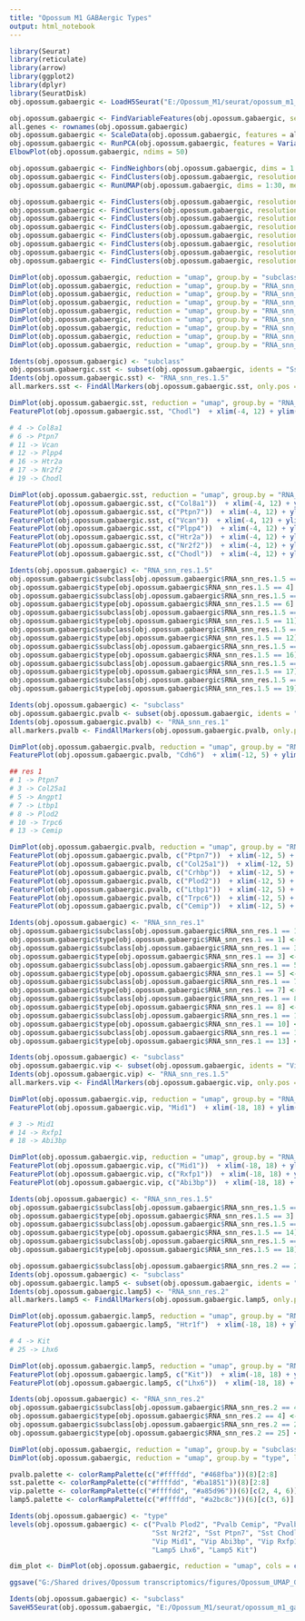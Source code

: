 ```yaml
---
title: "Opossum M1 GABAergic Types"
output: html_notebook
---
```


```r

library(Seurat)
library(reticulate)
library(arrow)
library(ggplot2)
library(dplyr)
library(SeuratDisk)
obj.opossum.gabaergic <- LoadH5Seurat("E:/Opossum_M1/seurat/opossum_m1_gabaergic.h5Seurat")

```


```r

obj.opossum.gabaergic <- FindVariableFeatures(obj.opossum.gabaergic, selection.method = "vst", nfeatures = 3000)
all.genes <- rownames(obj.opossum.gabaergic)
obj.opossum.gabaergic <- ScaleData(obj.opossum.gabaergic, features = all.genes)
obj.opossum.gabaergic <- RunPCA(obj.opossum.gabaergic, features = VariableFeatures(object = obj.opossum.gabaergic))
ElbowPlot(obj.opossum.gabaergic, ndims = 50)

```


```r

obj.opossum.gabaergic <- FindNeighbors(obj.opossum.gabaergic, dims = 1:30)
obj.opossum.gabaergic <- FindClusters(obj.opossum.gabaergic, resolution = 1, algorithm = 4, method = "igraph")
obj.opossum.gabaergic <- RunUMAP(obj.opossum.gabaergic, dims = 1:30, method="umap-learn")

```


```r

obj.opossum.gabaergic <- FindClusters(obj.opossum.gabaergic, resolution = 0.5, algorithm = 4, method = "igraph")
obj.opossum.gabaergic <- FindClusters(obj.opossum.gabaergic, resolution = 0.6, algorithm = 4, method = "igraph")
obj.opossum.gabaergic <- FindClusters(obj.opossum.gabaergic, resolution = 0.7, algorithm = 4, method = "igraph")
obj.opossum.gabaergic <- FindClusters(obj.opossum.gabaergic, resolution = 0.8, algorithm = 4, method = "igraph")
obj.opossum.gabaergic <- FindClusters(obj.opossum.gabaergic, resolution = 1.5, algorithm = 4, method = "igraph")
obj.opossum.gabaergic <- FindClusters(obj.opossum.gabaergic, resolution = 2, algorithm = 4, method = "igraph")
obj.opossum.gabaergic <- FindClusters(obj.opossum.gabaergic, resolution = 2.5, algorithm = 4, method = "igraph")
obj.opossum.gabaergic <- FindClusters(obj.opossum.gabaergic, resolution = 3, algorithm = 4, method = "igraph")

```


```r

DimPlot(obj.opossum.gabaergic, reduction = "umap", group.by = "subclass", label = TRUE, label.size = 4, raster = FALSE) + NoLegend()  + xlim(-18, 18) + ylim(-18, 18) + coord_equal()
DimPlot(obj.opossum.gabaergic, reduction = "umap", group.by = "RNA_snn_res.0.5", label = TRUE, label.size = 4, raster = FALSE) + NoLegend()  + xlim(-18, 18) + ylim(-18, 18) + coord_equal()
DimPlot(obj.opossum.gabaergic, reduction = "umap", group.by = "RNA_snn_res.0.6", label = TRUE, label.size = 4, raster = FALSE) + NoLegend()  + xlim(-18, 18) + ylim(-18, 18) + coord_equal()
DimPlot(obj.opossum.gabaergic, reduction = "umap", group.by = "RNA_snn_res.0.7", label = TRUE, label.size = 4, raster = FALSE) + NoLegend()  + xlim(-18, 18) + ylim(-18, 18) + coord_equal()
DimPlot(obj.opossum.gabaergic, reduction = "umap", group.by = "RNA_snn_res.0.8", label = TRUE, label.size = 4, raster = FALSE) + NoLegend()  + xlim(-18, 18) + ylim(-18, 18) + coord_equal()
DimPlot(obj.opossum.gabaergic, reduction = "umap", group.by = "RNA_snn_res.1", label = TRUE, label.size = 4, raster = FALSE) + NoLegend()  + xlim(-18, 18) + ylim(-18, 18) + coord_equal()
DimPlot(obj.opossum.gabaergic, reduction = "umap", group.by = "RNA_snn_res.1.5", label = TRUE, label.size = 4, raster = FALSE) + NoLegend()  + xlim(-18, 18) + ylim(-18, 18) + coord_equal()
DimPlot(obj.opossum.gabaergic, reduction = "umap", group.by = "RNA_snn_res.2", label = TRUE, label.size = 4, raster = FALSE) + NoLegend()  + xlim(-18, 18) + ylim(-18, 18) + coord_equal()
DimPlot(obj.opossum.gabaergic, reduction = "umap", group.by = "RNA_snn_res.3", label = TRUE, label.size = 4, raster = FALSE) + NoLegend()  + xlim(-18, 18) + ylim(-18, 18) + coord_equal()

```


```r

Idents(obj.opossum.gabaergic) <- "subclass"
obj.opossum.gabaergic.sst <- subset(obj.opossum.gabaergic, idents = "Sst")
Idents(obj.opossum.gabaergic.sst) <- "RNA_snn_res.1.5"
all.markers.sst <- FindAllMarkers(obj.opossum.gabaergic.sst, only.pos = TRUE)

```


```r

DimPlot(obj.opossum.gabaergic.sst, reduction = "umap", group.by = "RNA_snn_res.1.5", label = TRUE, label.size = 4, raster = FALSE) + NoLegend()  + xlim(-4, 12) + ylim(-12, 4) + coord_equal()
FeaturePlot(obj.opossum.gabaergic.sst, "Chodl")  + xlim(-4, 12) + ylim(-12, 4) + coord_equal()

```


```r

# 4 -> Col8a1
# 6 -> Ptpn7
# 11 -> Vcan
# 12 -> Plpp4
# 16 -> Htr2a
# 17 -> Nr2f2
# 19 -> Chodl

DimPlot(obj.opossum.gabaergic.sst, reduction = "umap", group.by = "RNA_snn_res.1.5", label = TRUE, label.size = 4, raster = FALSE) + NoLegend()  + xlim(-4, 12) + ylim(-12, 4) + coord_equal()
FeaturePlot(obj.opossum.gabaergic.sst, c("Col8a1"))  + xlim(-4, 12) + ylim(-12, 4) + coord_equal()
FeaturePlot(obj.opossum.gabaergic.sst, c("Ptpn7"))  + xlim(-4, 12) + ylim(-12, 4) + coord_equal()
FeaturePlot(obj.opossum.gabaergic.sst, c("Vcan"))  + xlim(-4, 12) + ylim(-12, 4) + coord_equal()
FeaturePlot(obj.opossum.gabaergic.sst, c("Plpp4"))  + xlim(-4, 12) + ylim(-12, 4) + coord_equal()
FeaturePlot(obj.opossum.gabaergic.sst, c("Htr2a"))  + xlim(-4, 12) + ylim(-12, 4) + coord_equal()
FeaturePlot(obj.opossum.gabaergic.sst, c("Nr2f2"))  + xlim(-4, 12) + ylim(-12, 4) + coord_equal()
FeaturePlot(obj.opossum.gabaergic.sst, c("Chodl"))  + xlim(-4, 12) + ylim(-12, 4) + coord_equal()

```


```r

Idents(obj.opossum.gabaergic) <- "RNA_snn_res.1.5"
obj.opossum.gabaergic$subclass[obj.opossum.gabaergic$RNA_snn_res.1.5 == 4] <- "Sst"
obj.opossum.gabaergic$type[obj.opossum.gabaergic$RNA_snn_res.1.5 == 4] <- "Sst Col8a1"
obj.opossum.gabaergic$subclass[obj.opossum.gabaergic$RNA_snn_res.1.5 == 6] <- "Sst"
obj.opossum.gabaergic$type[obj.opossum.gabaergic$RNA_snn_res.1.5 == 6] <- "Sst Ptpn7"
obj.opossum.gabaergic$subclass[obj.opossum.gabaergic$RNA_snn_res.1.5 == 11] <- "Sst"
obj.opossum.gabaergic$type[obj.opossum.gabaergic$RNA_snn_res.1.5 == 11] <- "Sst Vcan"
obj.opossum.gabaergic$subclass[obj.opossum.gabaergic$RNA_snn_res.1.5 == 12] <- "Sst"
obj.opossum.gabaergic$type[obj.opossum.gabaergic$RNA_snn_res.1.5 == 12] <- "Sst Plpp4"
obj.opossum.gabaergic$subclass[obj.opossum.gabaergic$RNA_snn_res.1.5 == 16] <- "Sst"
obj.opossum.gabaergic$type[obj.opossum.gabaergic$RNA_snn_res.1.5 == 16] <- "Sst Htr2a"
obj.opossum.gabaergic$subclass[obj.opossum.gabaergic$RNA_snn_res.1.5 == 17] <- "Sst"
obj.opossum.gabaergic$type[obj.opossum.gabaergic$RNA_snn_res.1.5 == 17] <- "Sst Nr2f2"
obj.opossum.gabaergic$subclass[obj.opossum.gabaergic$RNA_snn_res.1.5 == 19] <- "Sst"
obj.opossum.gabaergic$type[obj.opossum.gabaergic$RNA_snn_res.1.5 == 19] <- "Sst Chodl"

```


```r

Idents(obj.opossum.gabaergic) <- "subclass"
obj.opossum.gabaergic.pvalb <- subset(obj.opossum.gabaergic, idents = "Pvalb")
Idents(obj.opossum.gabaergic.pvalb) <- "RNA_snn_res.1"
all.markers.pvalb <- FindAllMarkers(obj.opossum.gabaergic.pvalb, only.pos = TRUE)

```


```r

DimPlot(obj.opossum.gabaergic.pvalb, reduction = "umap", group.by = "RNA_snn_res.1", label = TRUE, label.size = 4, raster = FALSE) + NoLegend()  + xlim(-12, 5) + ylim(-5, 12) + coord_equal()
FeaturePlot(obj.opossum.gabaergic.pvalb, "Cdh6")  + xlim(-12, 5) + ylim(-5, 12) + coord_equal()

```


```r

## res 1
# 1 -> Ptpn7
# 3 -> Col25a1
# 5 -> Angpt1
# 7 -> Ltbp1
# 8 -> Plod2
# 10 -> Trpc6
# 13 -> Cemip

DimPlot(obj.opossum.gabaergic.pvalb, reduction = "umap", group.by = "RNA_snn_res.1", label = TRUE, label.size = 4, raster = FALSE) + NoLegend() + xlim(-12, 5) + ylim(-5, 12) + coord_equal()
FeaturePlot(obj.opossum.gabaergic.pvalb, c("Ptpn7"))  + xlim(-12, 5) + ylim(-5, 12) + coord_equal()
FeaturePlot(obj.opossum.gabaergic.pvalb, c("Col25a1"))  + xlim(-12, 5) + ylim(-5, 12) + coord_equal()
FeaturePlot(obj.opossum.gabaergic.pvalb, c("Crhbp"))  + xlim(-12, 5) + ylim(-5, 12) + coord_equal()
FeaturePlot(obj.opossum.gabaergic.pvalb, c("Plod2"))  + xlim(-12, 5) + ylim(-5, 12) + coord_equal()
FeaturePlot(obj.opossum.gabaergic.pvalb, c("Ltbp1"))  + xlim(-12, 5) + ylim(-5, 12) + coord_equal()
FeaturePlot(obj.opossum.gabaergic.pvalb, c("Trpc6"))  + xlim(-12, 5) + ylim(-5, 12) + coord_equal()
FeaturePlot(obj.opossum.gabaergic.pvalb, c("Cemip"))  + xlim(-12, 5) + ylim(-5, 12) + coord_equal()

```


```r

Idents(obj.opossum.gabaergic) <- "RNA_snn_res.1"
obj.opossum.gabaergic$subclass[obj.opossum.gabaergic$RNA_snn_res.1 == 1] <- "Pvalb"
obj.opossum.gabaergic$type[obj.opossum.gabaergic$RNA_snn_res.1 == 1] <- "Pvalb Ptpn7"
obj.opossum.gabaergic$subclass[obj.opossum.gabaergic$RNA_snn_res.1 == 3] <- "Pvalb"
obj.opossum.gabaergic$type[obj.opossum.gabaergic$RNA_snn_res.1 == 3] <- "Pvalb Col25a1"
obj.opossum.gabaergic$subclass[obj.opossum.gabaergic$RNA_snn_res.1 == 5] <- "Pvalb"
obj.opossum.gabaergic$type[obj.opossum.gabaergic$RNA_snn_res.1 == 5] <- "Pvalb Crhbp"
obj.opossum.gabaergic$subclass[obj.opossum.gabaergic$RNA_snn_res.1 == 7] <- "Pvalb"
obj.opossum.gabaergic$type[obj.opossum.gabaergic$RNA_snn_res.1 == 7] <- "Pvalb Ltbp1"
obj.opossum.gabaergic$subclass[obj.opossum.gabaergic$RNA_snn_res.1 == 8] <- "Pvalb"
obj.opossum.gabaergic$type[obj.opossum.gabaergic$RNA_snn_res.1 == 8] <- "Pvalb Plod2"
obj.opossum.gabaergic$subclass[obj.opossum.gabaergic$RNA_snn_res.1 == 10] <- "Pvalb"
obj.opossum.gabaergic$type[obj.opossum.gabaergic$RNA_snn_res.1 == 10] <- "Pvalb Trpc6"
obj.opossum.gabaergic$subclass[obj.opossum.gabaergic$RNA_snn_res.1 == 13] <- "Pvalb"
obj.opossum.gabaergic$type[obj.opossum.gabaergic$RNA_snn_res.1 == 13] <- "Pvalb Cemip"

```


```r

Idents(obj.opossum.gabaergic) <- "subclass"
obj.opossum.gabaergic.vip <- subset(obj.opossum.gabaergic, idents = "Vip")
Idents(obj.opossum.gabaergic.vip) <- "RNA_snn_res.1.5"
all.markers.vip <- FindAllMarkers(obj.opossum.gabaergic.vip, only.pos = TRUE)

```


```r

DimPlot(obj.opossum.gabaergic.vip, reduction = "umap", group.by = "RNA_snn_res.1.5", label = TRUE, label.size = 4, raster = FALSE) + NoLegend()  + xlim(-18, 18) + ylim(-18, 18) + coord_equal()
FeaturePlot(obj.opossum.gabaergic.vip, "Mid1")  + xlim(-18, 18) + ylim(-18, 18) + coord_equal()

```


```r

# 3 -> Mid1
# 14 -> Rxfp1
# 18 -> Abi3bp

DimPlot(obj.opossum.gabaergic.vip, reduction = "umap", group.by = "RNA_snn_res.1.5", label = TRUE, label.size = 4, raster = FALSE) + NoLegend()  + xlim(-18, 18) + ylim(-18, 18) + coord_equal()
FeaturePlot(obj.opossum.gabaergic.vip, c("Mid1"))  + xlim(-18, 18) + ylim(-18, 18) + coord_equal()
FeaturePlot(obj.opossum.gabaergic.vip, c("Rxfp1"))  + xlim(-18, 18) + ylim(-18, 18) + coord_equal()
FeaturePlot(obj.opossum.gabaergic.vip, c("Abi3bp"))  + xlim(-18, 18) + ylim(-18, 18) + coord_equal()

```


```r

Idents(obj.opossum.gabaergic) <- "RNA_snn_res.1.5"
obj.opossum.gabaergic$subclass[obj.opossum.gabaergic$RNA_snn_res.1.5 == 3] <- "Vip"
obj.opossum.gabaergic$type[obj.opossum.gabaergic$RNA_snn_res.1.5 == 3] <- "Vip Mid1"
obj.opossum.gabaergic$subclass[obj.opossum.gabaergic$RNA_snn_res.1.5 == 14] <- "Vip"
obj.opossum.gabaergic$type[obj.opossum.gabaergic$RNA_snn_res.1.5 == 14] <- "Vip Rxfp1"
obj.opossum.gabaergic$subclass[obj.opossum.gabaergic$RNA_snn_res.1.5 == 18] <- "Vip"
obj.opossum.gabaergic$type[obj.opossum.gabaergic$RNA_snn_res.1.5 == 18] <- "Vip Abi3bp"

```


```r

obj.opossum.gabaergic$subclass[obj.opossum.gabaergic$RNA_snn_res.2 == 25] <- "Lamp5"
Idents(obj.opossum.gabaergic) <- "subclass"
obj.opossum.gabaergic.lamp5 <- subset(obj.opossum.gabaergic, idents = "Lamp5")
Idents(obj.opossum.gabaergic.lamp5) <- "RNA_snn_res.2"
all.markers.lamp5 <- FindAllMarkers(obj.opossum.gabaergic.lamp5, only.pos = TRUE)

```


```r

DimPlot(obj.opossum.gabaergic.lamp5, reduction = "umap", group.by = "RNA_snn_res.2", label = TRUE, label.size = 4, raster = FALSE) + NoLegend()  + xlim(-18, 18) + ylim(-18, 18) + coord_equal()
FeaturePlot(obj.opossum.gabaergic.lamp5, "Htr1f")  + xlim(-18, 18) + ylim(-18, 18) + coord_equal()

```


```r

# 4 -> Kit
# 25 -> Lhx6

DimPlot(obj.opossum.gabaergic.lamp5, reduction = "umap", group.by = "RNA_snn_res.2", label = TRUE, label.size = 4, raster = FALSE) + NoLegend()  + xlim(-18, 18) + ylim(-18, 18) + coord_equal()
FeaturePlot(obj.opossum.gabaergic.lamp5, c("Kit"))  + xlim(-18, 18) + ylim(-18, 18) + coord_equal()
FeaturePlot(obj.opossum.gabaergic.lamp5, c("Lhx6"))  + xlim(-18, 18) + ylim(-18, 18) + coord_equal()

```


```r

Idents(obj.opossum.gabaergic) <- "RNA_snn_res.2"
obj.opossum.gabaergic$subclass[obj.opossum.gabaergic$RNA_snn_res.2 == 4] <- "Lamp5"
obj.opossum.gabaergic$type[obj.opossum.gabaergic$RNA_snn_res.2 == 4] <- "Lamp5 Kit"
obj.opossum.gabaergic$subclass[obj.opossum.gabaergic$RNA_snn_res.2 == 25] <- "Lamp5"
obj.opossum.gabaergic$type[obj.opossum.gabaergic$RNA_snn_res.2 == 25] <- "Lamp5 Lhx6"

```


```r

DimPlot(obj.opossum.gabaergic, reduction = "umap", group.by = "subclass", label = TRUE, label.size = 4, raster = FALSE) + NoLegend()  + xlim(-18, 18) + ylim(-18, 18) + coord_equal()
DimPlot(obj.opossum.gabaergic, reduction = "umap", group.by = "type", label = TRUE, label.size = 3, raster = FALSE) + NoLegend()  + xlim(-18, 18) + ylim(-18, 18) + coord_equal()

```


```r

pvalb.palette <- colorRampPalette(c("#ffffdd", "#468fba"))(8)[2:8]
sst.palette <- colorRampPalette(c("#ffffdd", "#ba1851"))(8)[2:8]
vip.palette <- colorRampPalette(c("#ffffdd", "#a85d96"))(6)[c(2, 4, 6)]
lamp5.palette <- colorRampPalette(c("#ffffdd", "#a2bc8c"))(6)[c(3, 6)]

Idents(obj.opossum.gabaergic) <- "type"
levels(obj.opossum.gabaergic) <- c("Pvalb Plod2", "Pvalb Cemip", "Pvalb Trpc6", "Pvalb Ltbp1", "Pvalb Crhbp", "Pvalb Col25a1", "Pvalb Ptpn7", 
                                   "Sst Nr2f2", "Sst Ptpn7", "Sst Chodl", "Sst Plpp4", "Sst Vcan", "Sst Htr2a", "Sst Col8a1", 
                                   "Vip Mid1", "Vip Abi3bp", "Vip Rxfp1", 
                                   "Lamp5 Lhx6", "Lamp5 Kit")

dim_plot <- DimPlot(obj.opossum.gabaergic, reduction = "umap", cols = c(pvalb.palette, sst.palette, vip.palette, lamp5.palette), label = TRUE, label.size = 2, raster = FALSE) + NoLegend()  + xlim(-13, 15) + ylim(-16, 12) + coord_equal()

ggsave("G:/Shared drives/Opossum transcriptomics/figures/Opossum_UMAP_GABAergic.png", dim_plot, width=4, height=4, dpi=500)

```


```r

Idents(obj.opossum.gabaergic) <- "subclass"
SaveH5Seurat(obj.opossum.gabaergic, "E:/Opossum_M1/seurat/opossum_m1_gabaergic.h5seurat", overwrite = TRUE, verbose = TRUE)

```


